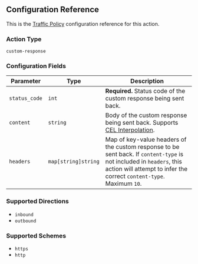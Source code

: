 ## Configuration Reference

This is the [Traffic Policy](/docs/http/traffic-policy/index.mdx) configuration
reference for this action.

### Action Type

`custom-response`

### Configuration Fields

| Parameter     | Type                | Description                                                                                                                                                                                  |
| ------------- | ------------------- | -------------------------------------------------------------------------------------------------------------------------------------------------------------------------------------------- |
| `status_code` | `int`               | **Required.** Status code of the custom response being sent back.                                                                                                                            |
| `content`     | `string`            | Body of the custom response being sent back. Supports [CEL Interpolation](#cel-interpolation).                                                                                               |
| `headers`     | `map[string]string` | Map of key-value headers of the custom response to be sent back. If `content-type` is not included in `headers`, this action will attempt to infer the correct `content-type`. Maximum `10`. |

### Supported Directions

- `inbound`
- `outbound`

### Supported Schemes

- `https`
- `http`
